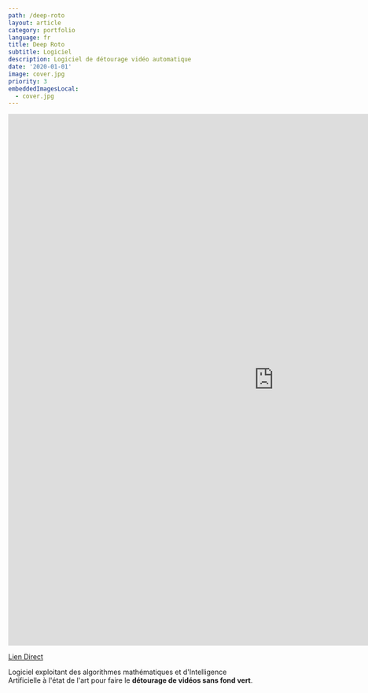 ```yaml
---
path: /deep-roto
layout: article
category: portfolio
language: fr
title: Deep Roto
subtitle: Logiciel
description: Logiciel de détourage vidéo automatique
date: '2020-01-01'
image: cover.jpg
priority: 3
embeddedImagesLocal:
  - cover.jpg
---
```


<iframe
  src="https://www.linkedin.com/embed/feed/update/urn:li:ugcPost:6768081479651135488?compact=1"
  frameBorder={0}
  width="1080"
  height="1080"
></iframe>

[Lien Direct](https://www.linkedin.com/feed/update/urn:li:activity:6768091473599627264/)

Logiciel exploitant des algorithmes mathématiques et d'Intelligence Artificielle à l'état de l'art pour faire le **détourage de vidéos sans fond vert**.
